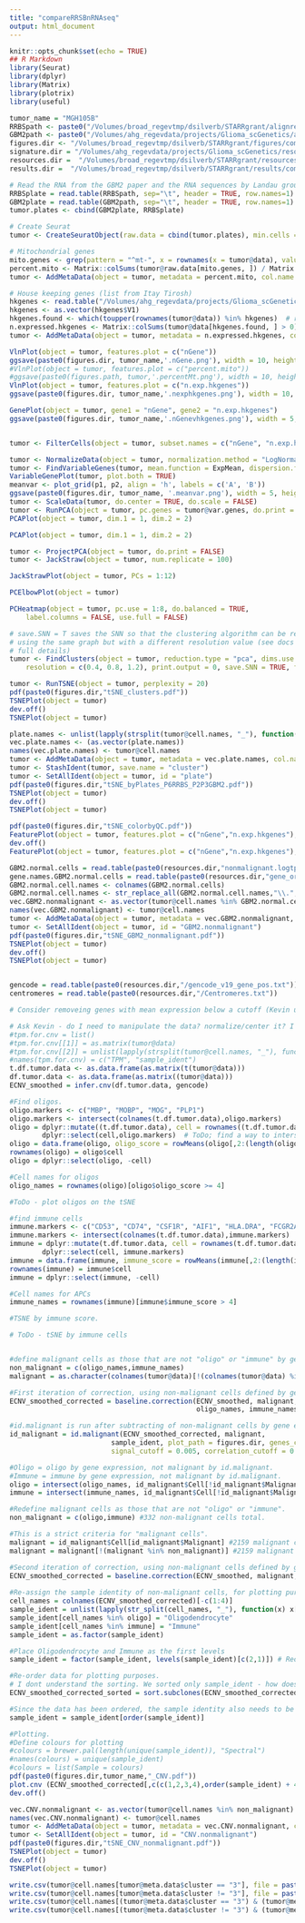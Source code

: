 ```yaml
---
title: "compareRRSBnRNAseq"
output: html_document
---
```


```r
knitr::opts_chunk$set(echo = TRUE)
## R Markdown
library(Seurat)
library(dplyr)
library(Matrix)
library(plotrix)
library(useful)

tumor_name = "MGH105B"
RRBSpath <- paste0("/Volumes/broad_regevtmp/dsilverb/STARRgrant/alignreads/",tumor_name,"/RNAseq_Pipeline/",tumor_name,".rsem.genes.tpm.matrix")
GBM2path <- paste0("/Volumes/ahg_regevdata/projects/Glioma_scGenetics/alignreads/VolkerAlign/",tumor_name,"/RNAseq_Pipeline/",tumor_name,".rsem.genes.tpm.matrix")
figures.dir <- "/Volumes/broad_regevtmp/dsilverb/STARRgrant/figures/compareRRSBnRNAseq/"
signature.dir = "/Volumes/ahg_regevdata/projects/Glioma_scGenetics/resources/genesignatures/"
resources.dir =  "/Volumes/broad_regevtmp/dsilverb/STARRgrant/resources/"
results.dir =  "/Volumes/broad_regevtmp/dsilverb/STARRgrant/results/compareRRSBnRNAseq/"
```


```r
# Read the RNA from the GBM2 paper and the RNA sequences by Landau group and combine
RRBSplate = read.table(RRBSpath, sep="\t", header = TRUE, row.names=1)
GBM2plate = read.table(GBM2path, sep="\t", header = TRUE, row.names=1)
tumor.plates <- cbind(GBM2plate, RRBSplate)

# Create Seurat
tumor <- CreateSeuratObject(raw.data = cbind(tumor.plates), min.cells = 3, min.genes = 400, project = "Cellline_Plate3")

# Mitochondrial genes
mito.genes <- grep(pattern = "^mt-", x = rownames(x = tumor@data), value = TRUE, ignore.case = T)
percent.mito <- Matrix::colSums(tumor@raw.data[mito.genes, ]) / Matrix::colSums(tumor@raw.data)
tumor <- AddMetaData(object = tumor, metadata = percent.mito, col.name = "percent.mito")

# House keeping genes (list from Itay Tirosh)
hkgenes <- read.table("/Volumes/ahg_regevdata/projects/Glioma_scGenetics/resources/tirosh_house_keeping.txt", skip = 2)
hkgenes <- as.vector(hkgenes$V1)
hkgenes.found <- which(toupper(rownames(tumor@data)) %in% hkgenes)  # remove hkgenes that were not found
n.expressed.hkgenes <- Matrix::colSums(tumor@data[hkgenes.found, ] > 0)
tumor <- AddMetaData(object = tumor, metadata = n.expressed.hkgenes, col.name = "n.exp.hkgenes")

VlnPlot(object = tumor, features.plot = c("nGene"))
ggsave(paste0(figures.dir, tumor_name,'.nGene.png'), width = 10, height = 3)
#VlnPlot(object = tumor, features.plot = c("percent.mito"))
#ggsave(paste0(figures.path, tumor,'.percentMt.png'), width = 10, height = 3)
VlnPlot(object = tumor, features.plot = c("n.exp.hkgenes"))
ggsave(paste0(figures.dir, tumor_name,'.nexphkgenes.png'), width = 10, height = 3)

GenePlot(object = tumor, gene1 = "nGene", gene2 = "n.exp.hkgenes")
ggsave(paste0(figures.dir, tumor_name,'.nGenevhkgenes.png'), width = 5, height = 4)

```


```r
```


```r
tumor <- FilterCells(object = tumor, subset.names = c("nGene", "n.exp.hkgenes"),low.thresholds = c(3000, 50), high.thresholds = c(Inf, Inf))
```


```r

tumor <- NormalizeData(object = tumor, normalization.method = "LogNormalize", scale.factor = 100000)
tumor <- FindVariableGenes(tumor, mean.function = ExpMean, dispersion.function = LogVMR, x.low.cutoff = 0.1, x.high.cutoff = 7, y.cutoff = 1, do.plot = FALSE)
VariableGenePlot(tumor, plot.both = TRUE)
meanvar <- plot_grid(p1, p2, align = 'h', labels = c('A', 'B'))
ggsave(paste0(figures.dir, tumor_name, '.meanvar.png'), width = 5, height = 4)
tumor <- ScaleData(tumor, do.center = TRUE, do.scale = FALSE)
tumor <- RunPCA(object = tumor, pc.genes = tumor@var.genes, do.print = TRUE, pcs.print = 1:5, genes.print = 5)
PCAPlot(object = tumor, dim.1 = 1, dim.2 = 2)

```



```r
PCAPlot(object = tumor, dim.1 = 1, dim.2 = 2)
```

```r
tumor <- ProjectPCA(object = tumor, do.print = FALSE)
tumor <- JackStraw(object = tumor, num.replicate = 100)
```

```r
JackStrawPlot(object = tumor, PCs = 1:12)
```

```r
PCElbowPlot(object = tumor)
```
```r
PCHeatmap(object = tumor, pc.use = 1:8, do.balanced = TRUE, 
    label.columns = FALSE, use.full = FALSE)
```
```r
# save.SNN = T saves the SNN so that the clustering algorithm can be rerun
# using the same graph but with a different resolution value (see docs for
# full details)
tumor <- FindClusters(object = tumor, reduction.type = "pca", dims.use = 1:5, 
    resolution = c(0.4, 0.8, 1.2), print.output = 0, save.SNN = TRUE, force.recalc = TRUE)
```

```r
tumor <- RunTSNE(object = tumor, perplexity = 20)
pdf(paste0(figures.dir,"tSNE_clusters.pdf"))
TSNEPlot(object = tumor)
dev.off()
TSNEPlot(object = tumor)

```

```r
plate.names <- unlist(lapply(strsplit(tumor@cell.names, "_"), function(x) x[2]))
vec.plate.names <- (as.vector(plate.names))
names(vec.plate.names) <- tumor@cell.names
tumor <- AddMetaData(object = tumor, metadata = vec.plate.names, col.name = "plate")
tumor <- StashIdent(tumor, save.name = "cluster")
tumor <- SetAllIdent(object = tumor, id = "plate")
pdf(paste0(figures.dir,"tSNE_byPlates_P6RRBS_P2P3GBM2.pdf"))
TSNEPlot(object = tumor)
dev.off()
TSNEPlot(object = tumor)
```

```r
pdf(paste0(figures.dir,"tSNE_colorbyQC.pdf"))
FeaturePlot(object = tumor, features.plot = c("nGene","n.exp.hkgenes"), cols.use = c("grey", "blue"), reduction.use = "tsne")
dev.off()
FeaturePlot(object = tumor, features.plot = c("nGene","n.exp.hkgenes"), cols.use = c("grey", "blue"), reduction.use = "tsne")
```

```r
GBM2.normal.cells = read.table(paste0(resources.dir,"nonmalignant.logtpm.csv"), sep=",", header = TRUE)
gene.names.GBM2.normal.cells = read.table(paste0(resources.dir,"gene_order.csv"), sep=",", header = TRUE)
GBM2.normal.cell.names <- colnames(GBM2.normal.cells)
GBM2.normal.cell.names <- str_replace_all(GBM2.normal.cell.names,"\\.","_")
vec.GBM2.nonmalignant <- as.vector(tumor@cell.names %in% GBM2.normal.cell.names)
names(vec.GBM2.nonmalignant) <- tumor@cell.names
tumor <- AddMetaData(object = tumor, metadata = vec.GBM2.nonmalignant, col.name = "GBM2.nonmalignant")
tumor <- SetAllIdent(object = tumor, id = "GBM2.nonmalignant")
pdf(paste0(figures.dir,"tSNE_GBM2_nonmalignant.pdf"))
TSNEPlot(object = tumor)
dev.off()
TSNEPlot(object = tumor)
```
```r

```

```r
gencode = read.table(paste0(resources.dir,"/gencode_v19_gene_pos.txt"))
centromeres = read.table(paste0(resources.dir,"/Centromeres.txt"))

# Consider removeing genes with mean expression below a cutoff (Kevin uses 4)

# Ask Kevin - do I need to manipulate the data? normalize/center it? I do believe it's already logged scale
#tpm.for.cnv = list()
#tpm.for.cnv[[1]] = as.matrix(tumor@data)
#tpm.for.cnv[[2]] = unlist(lapply(strsplit(tumor@cell.names, "_"), function(x) x[1]))
#names(tpm.for.cnv) = c("TPM", "sample_ident")
t.df.tumor.data <- as.data.frame(as.matrix(t(tumor@data)))
df.tumor.data <- as.data.frame(as.matrix((tumor@data)))
ECNV_smoothed = infer.cnv(df.tumor.data, gencode)

#Find oligos.
oligo.markers <- c("MBP", "MOBP", "MOG", "PLP1")
oligo.markers <- intersect(colnames(t.df.tumor.data),oligo.markers)
oligo = dplyr::mutate((t.df.tumor.data), cell = rownames((t.df.tumor.data))) %>%
        dplyr::select(cell,oligo.markers)  # ToDo; find a way to intersect with the genes in the dataframe
oligo = data.frame(oligo, oligo_score = rowMeans(oligo[,2:(length(oligo.markers) + 1)]))  
rownames(oligo) = oligo$cell
oligo = dplyr::select(oligo, -cell)

#Cell names for oligos
oligo_names = rownames(oligo)[oligo$oligo_score >= 4]

#ToDo - plot oligos on the tSNE

#find immune cells
immune.markers <- c("CD53", "CD74", "CSF1R", "AIF1", "HLA.DRA", "FCGR2A", "P2RY12", "PTPRC", "TYROBP", "CLDN11")
immune.markers <- intersect(colnames(t.df.tumor.data),immune.markers)
immune = dplyr::mutate(t.df.tumor.data, cell = rownames(t.df.tumor.data)) %>%
        dplyr::select(cell, immune.markers)
immune = data.frame(immune, immune_score = rowMeans(immune[,2:(length(immune.markers) + 1)])) 
rownames(immune) = immune$cell
immune = dplyr::select(immune, -cell)

#Cell names for APCs
immune_names = rownames(immune)[immune$immune_score > 4]

#TSNE by immune score.

# ToDo - tSNE by immune cells


#define malignant cells as those that are not "oligo" or "immune" by gene expression.
non_malignant = c(oligo_names,immune_names)
malignant = as.character(colnames(tumor@data)[!(colnames(tumor@data) %in% non_malignant)])

#First iteration of correction, using non-malignant cells defined by gene expression only.
ECNV_smoothed_corrected = baseline.correction(ECNV_smoothed, malignant,
                                              oligo_names, immune_names, method = "both", output = "all")

#id.malignant is run after subtracting of non-malignant cells by gene expression.
id_malignant = id.malignant(ECNV_smoothed_corrected, malignant,
                         sample_ident, plot_path = figures.dir, genes_cn = 0,
                         signal_cutoff = 0.005, correlation_cutoff = 0.1)

#Oligo = oligo by gene expression, not malignant by id.malignant.
#Immune = immune by gene expression, not malignant by id.malignant.
oligo = intersect(oligo_names, id_malignant$Cell[!id_malignant$Malignant]) #previously 228 oligos, now 215.
immune = intersect(immune_names, id_malignant$Cell[!id_malignant$Malignant]) #previously 118 immune cells, now 117.

#Redefine malignant cells as those that are not "oligo" or "immune".
non_malignant = c(oligo,immune) #332 non-malignant cells total.

#This is a strict criteria for "malignant cells".
malignant = id_malignant$Cell[id_malignant$Malignant] #2159 malignant cells.
malignant = malignant[!(malignant %in% non_malignant)] #2159 malignant cells.

#Second iteration of correction, using non-malignant cells defined by gene expression and CNV signals.
ECNV_smoothed_corrected = baseline.correction(ECNV_smoothed, malignant, oligo, immune, method = "both", output = "all") 
        
#Re-assign the sample identity of non-malignant cells, for plotting purposes.
cell_names = colnames(ECNV_smoothed_corrected)[-c(1:4)]
sample_ident = unlist(lapply(str_split(cell_names, "_"), function(x) x[1]))
sample_ident[cell_names %in% oligo] = "Oligodendrocyte"
sample_ident[cell_names %in% immune] = "Immune"
sample_ident = as.factor(sample_ident)

#Place Oligodendrocyte and Immune as the first levels
sample_ident = factor(sample_ident, levels(sample_ident)[c(2,1)]) # Reorder the levels to have oligo and immune first

#Re-order data for plotting purposes.
# I dont understand the sorting. We sorted only sample_ident - how does it change also the ECNV?
ECNV_smoothed_corrected_sorted = sort.subclones(ECNV_smoothed_corrected, sample_ident, results_path,gencode = gencode, centromeres = centromeres,skip_first_n_samples = 1)

#Since the data has been ordered, the sample identity also needs to be ordered.
sample_ident = sample_ident[order(sample_ident)]

#Plotting.
#Define colours for plotting
#colours = brewer.pal(length(unique(sample_ident)), "Spectral")
#names(colours) = unique(sample_ident)
#colours = list(Sample = colours)
pdf(paste0(figures.dir,tumor_name,"_CNV.pdf"))
plot.cnv (ECNV_smoothed_corrected[,c(c(1,2,3,4),order(sample_ident) + 4)], sort(sample_ident), genes_cn = 0,  noise_filter = 0.2)
dev.off()
```

```r
vec.CNV.nonmalignant <- as.vector(tumor@cell.names %in% non_malignant)
names(vec.CNV.nonmalignant) <- tumor@cell.names
tumor <- AddMetaData(object = tumor, metadata = vec.CNV.nonmalignant, col.name = "CNV.nonmalignant")
tumor <- SetAllIdent(object = tumor, id = "CNV.nonmalignant")
pdf(paste0(figures.dir,"tSNE_CNV_nonmalignant.pdf"))
TSNEPlot(object = tumor)
dev.off()
TSNEPlot(object = tumor)
```

```r
write.csv(tumor@cell.names[tumor@meta.data$cluster == "3"], file = paste0(results.dir,tumor_name,"_nonmalignant.csv"))
write.csv(tumor@cell.names[tumor@meta.data$cluster != "3"], file = paste0(results.dir,tumor_name,"_malignant.csv"))
write.csv(tumor@cell.names[(tumor@meta.data$cluster == "3") & (tumor@meta.data$plate == "P6")], file = paste0(results.dir,tumor_name,"_P6_nonmalignant.csv"))
write.csv(tumor@cell.names[(tumor@meta.data$cluster != "3") & (tumor@meta.data$plate == "P6")], file = paste0(results.dir,tumor_name,"_P6_malignant.csv"))
```